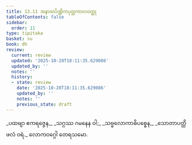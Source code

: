 ```yaml
---
title: 13.11 အနာထပိဏ္ဍိကပုတ္တကာလဝတ္ထု
tableOfContents: false
sidebar:
  order: 11
type: tipitaka
basket: su
book: dh
review:
  current: review
  updated: '2025-10-20T18:11:35.629086'
  updated_by: ''
  notes: ''
  history:
  - state: review
    date: '2025-10-20T18:11:35.629086'
    updated_by: ''
    notes: ''
    previous_state: draft
---
```



<DynamicBreadcrumb />


<ReviewStatus review={frontmatter.review} showDetails={true} />

<HypothesisAnnotation frontmatter={frontmatter} />

<Division number="178" book="dh" e="ch" v="18" p="40">

<Paragraph number="191" type="verses" book="dh">
_ပထဗျာ ဧကရဇ္ဇေန,_  
_သဂ္ဂဿ ဂမနေန ဝါ;_  
_သဗ္ဗလောကာဓိပစ္စေန,_  
_သောတာပတ္တိဖလံ ဝရံ._  


</Paragraph>
</Division>

<Paragraph number="192" type="center" book="dh">
လောကဝဂ္ဂေါ တေရသမော.
</Paragraph>